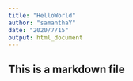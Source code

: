 ---
title: "HelloWorld"
author: "samanthaY"
date: "2020/7/15"
output: html_document
---
## This is a markdown file